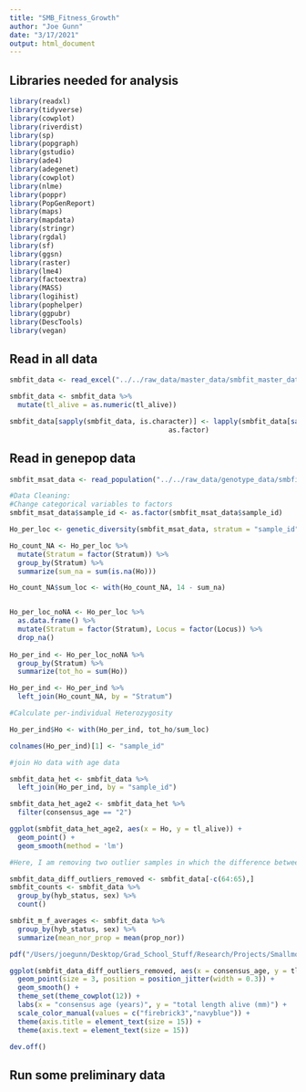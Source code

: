 ```yaml
---
title: "SMB_Fitness_Growth"
author: "Joe Gunn"
date: "3/17/2021"
output: html_document
---
```


## Libraries needed for analysis
```r
library(readxl)
library(tidyverse)
library(cowplot)
library(riverdist)
library(sp)
library(popgraph)
library(gstudio)
library(ade4)
library(adegenet)
library(cowplot)
library(nlme)
library(poppr)
library(PopGenReport)
library(maps)
library(mapdata)
library(stringr)
library(rgdal)
library(sf)
library(ggsn)
library(raster)
library(lme4)
library(factoextra)
library(MASS)
library(logihist)
library(pophelper)
library(ggpubr)
library(DescTools)
library(vegan)
```

## Read in all data
```r
smbfit_data <- read_excel("../../raw_data/master_data/smbfit_master_data_working.xlsx")

smbfit_data <- smbfit_data %>%
  mutate(tl_alive = as.numeric(tl_alive))

smbfit_data[sapply(smbfit_data, is.character)] <- lapply(smbfit_data[sapply(smbfit_data, is.character)], 
                                       as.factor)

```

## Read in genepop data
```r
smbfit_msat_data <- read_population("../../raw_data/genotype_data/smbfit_msat_genotypes.csv", type = "column", locus.columns = 2:29)

#Data Cleaning:
#Change categorical variables to factors
smbfit_msat_data$sample_id <- as.factor(smbfit_msat_data$sample_id)

```

```r
Ho_per_loc <- genetic_diversity(smbfit_msat_data, stratum = "sample_id", mode = c("Ho")) # calculate observed heterozygosity 

Ho_count_NA <- Ho_per_loc %>%
  mutate(Stratum = factor(Stratum)) %>%
  group_by(Stratum) %>%
  summarize(sum_na = sum(is.na(Ho)))

Ho_count_NA$sum_loc <- with(Ho_count_NA, 14 - sum_na)


Ho_per_loc_noNA <- Ho_per_loc %>%
  as.data.frame() %>%
  mutate(Stratum = factor(Stratum), Locus = factor(Locus)) %>%
  drop_na()
  
Ho_per_ind <- Ho_per_loc_noNA %>%
  group_by(Stratum) %>%
  summarize(tot_ho = sum(Ho)) 

Ho_per_ind <- Ho_per_ind %>%
  left_join(Ho_count_NA, by = "Stratum")

#Calculate per-individual Heterozygosity

Ho_per_ind$Ho <- with(Ho_per_ind, tot_ho/sum_loc)

colnames(Ho_per_ind)[1] <- "sample_id"

#join Ho data with age data

smbfit_data_het <- smbfit_data %>%
  left_join(Ho_per_ind, by = "sample_id")

smbfit_data_het_age2 <- smbfit_data_het %>%
  filter(consensus_age == "2")

ggplot(smbfit_data_het_age2, aes(x = Ho, y = tl_alive)) + 
  geom_point() +
  geom_smooth(method = 'lm')

```

```r

#Here, I am removing two outlier samples in which the difference between total length alive and total length dead was greater than -10 (which means that the total length dead was greater than the total length alive, which does not go along with the rest of the data. I am assuming these are the result of recorder or measurement error on these two samples)

smbfit_data_diff_outliers_removed <- smbfit_data[-c(64:65),]
smbfit_counts <- smbfit_data %>%
  group_by(hyb_status, sex) %>%
  count()

smbfit_m_f_averages <- smbfit_data %>%
  group_by(hyb_status, sex) %>%
  summarize(mean_nor_prop = mean(prop_nor))

pdf("/Users/joegunn/Desktop/Grad_School_Stuff/Research/Projects/Smallmouth_Bass_Fitness/visualization/growth_figures/preliminary_growth_curve.pdf", width=6, height=5)

ggplot(smbfit_data_diff_outliers_removed, aes(x = consensus_age, y = tl_alive, color = hyb_status)) +
  geom_point(size = 3, position = position_jitter(width = 0.3)) +
  geom_smooth() +
  theme_set(theme_cowplot(12)) +
  labs(x = "consensus age (years)", y = "total length alive (mm)") +
  scale_color_manual(values = c("firebrick3","navyblue")) +
  theme(axis.title = element_text(size = 15)) +
  theme(axis.text = element_text(size = 15))

dev.off()
```

## Run some preliminary data
```r


```

